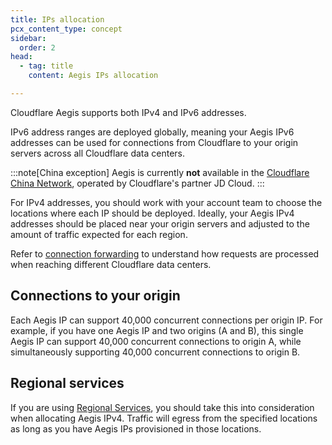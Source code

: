 ```yaml
---
title: IPs allocation
pcx_content_type: concept
sidebar:
  order: 2
head:
  - tag: title
    content: Aegis IPs allocation

---
```


Cloudflare Aegis supports both IPv4 and IPv6 addresses.

IPv6 address ranges are deployed globally, meaning your Aegis IPv6 addresses can be used for connections from Cloudflare to your origin servers across all Cloudflare data centers.

:::note[China exception]
Aegis is currently **not** available in the [Cloudflare China Network](/china-network/), operated by Cloudflare's partner JD Cloud.
:::

For IPv4 addresses, you should work with your account team to choose the locations where each IP should be deployed. Ideally, your Aegis IPv4 addresses should be placed near your origin servers and adjusted to the amount of traffic expected for each region.

Refer to [connection forwarding](/aegis/about/connection-forwarding/) to understand how requests are processed when reaching different Cloudflare data centers.

## Connections to your origin

Each Aegis IP can support 40,000 concurrent connections per origin IP. For example, if you have one Aegis IP and two origins (A and B), this single Aegis IP can support 40,000 concurrent connections to origin A, while simultaneously supporting 40,000 concurrent connections to origin B.

## Regional services

If you are using [Regional Services](/data-localization/regional-services/), you should take this into consideration when allocating Aegis IPv4. Traffic will egress from the specified locations as long as you have Aegis IPs provisioned in those locations.